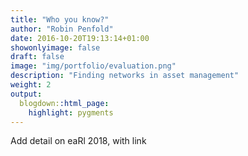 ```yaml
---
title: "Who you know?"
author: "Robin Penfold"
date: 2016-10-20T19:13:14+01:00
showonlyimage: false
draft: false
image: "img/portfolio/evaluation.png"
description: "Finding networks in asset management"
weight: 2
output:
  blogdown::html_page:
    highlight: pygments
---
```


Add detail on eaRl 2018, with link

<p class="half-line">&nbsp;</p>

<object width="420" height="315" data="https://www.p0bs.com/portfolio/EARL-2018.pdf"></object>

